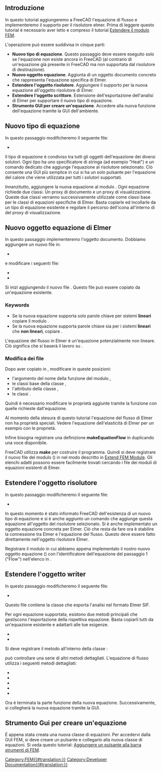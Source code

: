 <languages/>

{{TutorialInfo/it
|Topic=Aggiungere equazioni FEM 
|Level= 
|Time= 
|Author=[[User:M42kus|M42kus]]
|FCVersion=
|Files=
}}

<span id="Introduction"></span>
== Introduzione ==

In questo tutorial aggiungeremo a FreeCAD l'equazione di flusso e implementeremo il supporto per il risolutore elmer. Prima di leggere questo tutorial è necessario aver letto e compreso il tutorial [[Extend_FEM_Module/it| Estendere il modulo FEM]].

L'operazione può essere suddivisa in cinque parti:
* '''Nuovo tipo di equazione'''. Questo passaggio deve essere eseguito solo se l'equazione non esiste ancora in FreeCAD (al contrario di un'equazione già presente in FreeCAD ma non supportata dal risolutore di destinazione).
* '''Nuovo oggetto equazione'''. Aggiunta di un oggetto documento concreto che rappresenta l'equazione specifica di Elmer.
* '''Estendere l'oggetto risolutore'''. Aggiungere il supporto per la nuova equazione all'oggetto risolutore di Elmer.
* '''Estendere l'oggetto scrittore'''. Estensione dell'esportazione dell'analisi di Elmer per supportare il nuovo tipo di equazione.
* '''Strumento GUI per creare un'equazione'''. Accedere alla nuova funzione dell'equazione tramite la GUI dell'ambiente.

<span id="New_equation_type"></span>
== Nuovo tipo di equazione ==

In questo passaggio modificheremo il seguente file:

* {{FileName|src/Mod/Fem/femsolver/equationbase.py}}

Il tipo di equazione è condiviso tra tutti gli oggetti dell'equazione dei diversi solutori. Ogni tipo ha uno specificatore di stringa (ad esempio "Heat") e un comando dedicato che aggiunge l'equazione al risolutore selezionato. Ciò consente una GUI più semplice in cui si ha un solo pulsante per l'equazione del calore che viene utilizzata per tutti i solutori supportati.

Innanzitutto, aggiungere la nuova equazione al modulo {{Incode|equationbase.py}}. Ogni equazione richiede due classi. Un proxy di documento e un proxy di visualizzazione. Queste due classi verranno successivamente utilizzate come classi base per le classi di equazioni specifiche di Elmer. Basta copiarle ed incollarle da un tipo di equazione esistente e regolare il percorso dell'icona all'interno di {{Incode|getIcon(self)}} del proxy di visualizzazione.

{{Code|code=
class FlowProxy(BaseProxy):
    pass

class FlowViewProxy(BaseViewProxy):
    def getIcon(self):
        return ":/icons/FEM_EquationFlow.svg"
}}

<span id="New_Elmer&#039;s_equation_object"></span>
== Nuovo oggetto equazione di Elmer ==

In questo passaggio implementeremo l'oggetto documento. Dobbiamo aggiungere un nuovo file {{Incode|flow.py}} in:

* {{FileName|src/Mod/Fem/femsolver/elmer/equations/flow.py}}

e modificare i seguenti file:

* {{FileName|src/Mod/Fem/ObjectsFem.py}}
* {{FileName|src/Mod/Fem/CMakeLists.txt}}

Si inizi aggiungendo il nuovo file {{Incode|flow.py}}. Questo file può essere copiato da un'equazione esistente.

=== Keywords ===

* Se la nuova equazione supporta solo parole chiave per sistemi '''lineari''' copiare il modulo {{Incode|femsolver/elmer/equations/elasticity.py}}.
* Se la nuova equazione supporta parole chiave sia per i sistemi '''lineari''' che '''non lineari''', copiare {{Incode|femsolver/elmer/equations/heat.py}}. 

L'equazione del flusso in Elmer è un'equazione potenzialmente non lineare. Ciò significa che si baserà il lavoro su {{Incode|heat.py}}.

<span id="Editing_files"></span>
=== Modifica dei file ===

Dopo aver copiato {{Incode|heat.py}} in {{Incode|flow.py}}, modificare {{Incode|flow.py}} in queste posizioni:
* l'argomento del nome della funzione del modulo {{Incode|create}},
* le classi base della classe {{Incode|Proxy}},
* l'attributo {{Incode|Type}} della classe {{Incode|Proxy}},
* le classi {{Incode|ViewProxy}}.

{{Code|code=
def create(doc, name="'''Flow'''"):
    return femutils.createObject(
        doc, name, Proxy, ViewProxy)

class Proxy(nonlinear.Proxy, equationbase.'''Flow'''Proxy):

    Type = "Fem::EquationElmer'''Flow'''"

    def __init__(self, obj):
        super(Proxy, self).__init__(obj)
        obj.Priority = 10

class ViewProxy(nonlinear.ViewProxy, equationbase.'''Flow'''ViewProxy):
    pass
}}

Quindi è necessario modificare le proprietà aggiunte tramite la funzione {{Incode|obj.addProperty(..)}} con quelle richieste dall'equazione.

Al momento della stesura di questo tutorial l'equazione del flusso di Elmer non ha proprietà speciali. Vedere l'equazione dell'elasticità di Elmer per un esempio con le proprietà.

Infine bisogna registrare una definizione '''makeEquationFlow''' in {{Incode|src/Mod/Fem/ObjectsFem.py}} duplicando una voce disponibile.

<div class="mw-translate-fuzzy">
FreeCAD utilizza '''make''' per costruire il programma. Quindi si deve registrare il nuovo file del modulo ({{Incode|flow.py}}) in {{Incode|src/Mod/Fem/CMakeLists.txt}} nel modo descritto in [https://www.freecadweb.org/wiki/Extend_FEM_Module Extend FEM Module]. Gli elenchi adatti possono essere facilmente trovati cercando i file dei moduli di equazioni esistenti di Elmer.
</div>

<span id="Extend_Solver_Object"></span>
== Estendere l'oggetto risolutore ==

In questo passaggio modificheremo il seguente file:

* {{FileName|src/Mod/Fem/femsolver/elmer/solver.py}}

In questo momento è stato informato FreeCAD dell'esistenza di un nuovo tipo di equazione e si è anche aggiunto un comando che aggiunge questa equazione all'oggetto del risolutore selezionato. Si è anche implementato un oggetto equazione concreta per Elmer. Ciò che resta da fare ora è stabilire la connessione tra Elmer e l'equazione del flusso. Questo deve essere fatto direttamente nell'oggetto risolutore Elmer.

Registrare il modulo in cui abbiamo appena implementato il nostro nuovo oggetto equazione ({{Incode|flow.py}}) con l'identificatore dell'equazione del passaggio 1 ("Flow") nell'elenco {{Incode|_EQUATIONS}} in {{Incode| elmer/solver.py}}.

{{Code|code=
from .equations import electrostatic
+from .equations import flow

...

_EQUATIONS = {
    "Heat": heat,
    "Elasticity": elasticity,
+    "Flow": flow,
}
}}

<span id="Extend_writer_object"></span>
== Estendere l'oggetto writer ==

In questo passaggio modificheremo il seguente file:

* {{FileName|src/Mod/Fem/femsolver/elmer/writer.py}}

Questo file contiene la classe {{Incode|Writer}} che esporta l'analisi nel formato Elmer SIF.

Per ogni equazione supportata, esistono due metodi principali che gestiscono l'esportazione della rispettiva equazione. Basta copiarli tutti da un'equazione esistente e adattarli alle tue esigenze.

* {{Incode|_getFlowSolver}}
* {{Incode|_handleFlow}}

Si deve registrare il metodo {{Incode|_handleFlow}} all'interno della classe {{Incode|Writer}}:

{{Code|code=
class Writer(object):
...
    def write(self):
...
        self._handleFlow()

...

}}

{{Incode|_handleFlow}} può controllare una serie di altri metodi dettagliati. L'equazione di flusso utilizza i seguenti metodi dettagliati:

* {{Incode|_handleFlowConstants}}
* {{Incode|_handleFlowMaterial}}
* {{Incode|_handleFlowInitialVelocity}}
* {{Incode|_handleFlowBndConditions}}
* {{Incode|_handleFlowEquation}}

Ora è terminata la parte funzione della nuova equazione. Successivamente, si collegherà la nuova equazione tramite la GUI.

<span id="Gui_tool_to_create_an_equation"></span>
== Strumento Gui per creare un'equazione ==

É appena stata creata una nuova classe di equazioni. Per accedervi dalla GUI FEM, si deve creare un pulsante e collegarlo alla nuova classe di equazioni. Si veda questo tutorial: [[Add_Button_to_FEM_Toolbar_Tutorial/it|Aggiungere un pulsante alla barra strumenti di FEM]].

[[Category:FEM{{#translation:}}]]
[[Category:Developer Documentation{{#translation:}}]]